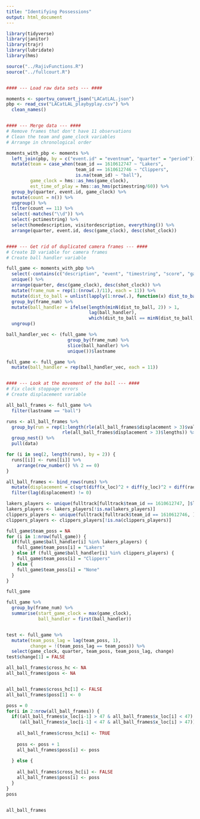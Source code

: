 ```yaml
---
title: "Identifying Possessions"
output: html_document
---
```


```r
library(tidyverse)
library(janitor)
library(trajr)
library(lubridate)
library(hms)

source("../RajivFunctions.R")
source("../fullcourt.R")


#### --- Load raw data sets --- ####

moments <- sportvu_convert_json("LACatLAL.json")
pbp <- read_csv("LACatLAL_playbyplay.csv") %>% 
  clean_names()


#### --- Merge data --- ####
# Remove frames that don't have 11 observations
# Clean the team and game_clock variables
# Arrange in chronological order

moments_with_pbp <- moments %>% 
  left_join(pbp, by = c("event.id" = "eventnum", "quarter" = "period")) %>% 
  mutate(team = case_when(team_id == 1610612747 ~ "Lakers",
                          team_id == 1610612746 ~ "Clippers",
                          is.na(team_id) ~ "ball"),
         game_clock = hms::as_hms(game_clock),
         est_time_of_play = hms::as_hms(pctimestring/60)) %>% 
  group_by(quarter, event.id, game_clock) %>% 
  mutate(count = n()) %>% 
  ungroup() %>% 
  filter(count == 11) %>% 
  select(-matches("\\d")) %>% 
  select(-pctimestring) %>% 
  select(homedescription, visitordescription, everything()) %>% 
  arrange(quarter, event.id, desc(game_clock), desc(shot_clock)) 


#### --- Get rid of duplicated camera frames --- ####
# Create ID variable for camera frames
# Create ball handler variable

full_game <- moments_with_pbp %>% 
  select(-contains(c("description", "event", "timestring", "score", "game_id"))) %>% 
  unique() %>% 
  arrange(quarter, desc(game_clock), desc(shot_clock)) %>% 
  mutate(frame_num = rep(1:(nrow(.)/11), each = 11)) %>%
  mutate(dist_to_ball = unlist(lapply(1:nrow(.), function(x) dist_to_ball(., x)))) %>% 
  group_by(frame_num) %>%
  mutate(ball_handler = ifelse(length(minN(dist_to_ball, 2)) > 1,
                               lag(ball_handler),
                               which(dist_to_ball == minN(dist_to_ball, 2)))) %>%
  ungroup()

ball_handler_vec <- (full_game %>%
                       group_by(frame_num) %>%
                       slice(ball_handler) %>%
                       unique())$lastname

full_game <- full_game %>% 
  mutate(ball_handler = rep(ball_handler_vec, each = 11))


#### --- Look at the movement of the ball --- ####
# Fix clock stoppage errors
# Create displacement variable

all_ball_frames <- full_game %>%
  filter(lastname == "ball")

runs <- all_ball_frames %>% 
  group_by(run = rep(1:length(rle(all_ball_frames$displacement > 3)$values),
                     rle(all_ball_frames$displacement > 3)$lengths)) %>% 
  group_nest() %>% 
  pull(data)

for (i in seq(2, length(runs), by = 2)) {
  runs[[i]] <- runs[[i]] %>% 
    arrange(row_number() %% 2 == 0)
}

all_ball_frames <- bind_rows(runs) %>%
  mutate(displacement = c(sqrt(diff(x_loc)^2 + diff(y_loc)^2 + diff(radius)^2), NA)) %>% 
  filter(lag(displacement) != 0)
```

```r
lakers_players <- unique(fulltrack[fulltrack$team_id == 1610612747, ]$lastname)
lakers_players <- lakers_players[!is.na(lakers_players)]
clippers_players <- unique(fulltrack[fulltrack$team_id == 1610612746, ]$lastname)
clippers_players <- clippers_players[!is.na(clippers_players)]

full_game$team_poss = NA
for (i in 1:nrow(full_game)) {
  if(full_game$ball_handler[i] %in% lakers_players) {
    full_game$team_poss[i] = "Lakers"
  } else if (full_game$ball_handler[i] %in% clippers_players) {
    full_game$team_poss[i] = "Clippers"
  } else {
    full_game$team_poss[i] = "None"
  }
}

full_game

```

```r
full_game %>%
  group_by(frame_num) %>%
  summarise(start_game_clock = max(game_clock),
            ball_handler = first(ball_handler))


test <- full_game %>%
  mutate(team_poss_lag = lag(team_poss, 1),
         change = !(team_poss_lag == team_poss)) %>%
  select(game_clock, quarter, team_poss, team_poss_lag, change)
test$change[1] = FALSE


```

```r
all_ball_frames$cross_hc <- NA
all_ball_frames$poss <- NA


all_ball_frames$cross_hc[1] <- FALSE
all_ball_frames$poss[1] <- 0

poss = 0
for(i in 2:nrow(all_ball_frames)) {
  if((all_ball_frames$x_loc[i-1] > 47 & all_ball_frames$x_loc[i] < 47) |
     (all_ball_frames$x_loc[i-1] < 47 & all_ball_frames$x_loc[i] > 47)) {
    
    all_ball_frames$cross_hc[i] <- TRUE
    
    poss <- poss + 1
    all_ball_frames$poss[i] <- poss
    
  } else {
    
    all_ball_frames$cross_hc[i] <- FALSE
    all_ball_frames$poss[i] <- poss
  }
}
poss


all_ball_frames
```





